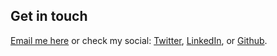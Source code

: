 ## Get in touch

[Email me here](mailto:ask@hyliancoder.com?subject=[Ganon.io]%20Hey%20Reese%21) or check my social: <a href="https://twitter.com/hyliancoder" target="_blank">Twitter</a>, <a href="https://www.linkedin.com/in/hyliancoder/" target="_blank">LinkedIn</a>, or <a href="https://github.com/hyliancoder" target="_blank">Github</a>.